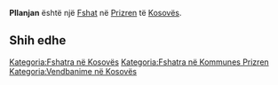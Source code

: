 {{Fshat në Kosovës
 | Emri                = Pllanjan
| sqi_N_name = Pllanjan
| sqi_N_FULL_NAME_RO = Pllanjan
| sqi_N_FULL_NAME_ND_RO = Pllanjan
| sqi_N_SORT_NAME_RG = PLLANJAN
| sqi_N_FULL_NAME_RG = Pllanjan
| sqi_N_FULL_NAME_ND_RG = Pllanjan
| sqi_V_name = Pllajni
| sqi_V_FULL_NAME_RO = Pllajni
| sqi_V_FULL_NAME_ND_RO = Pllajni
| sqi_V_SORT_NAME_RG = PLLAJNI
| sqi_V_FULL_NAME_RG = Pllajni
| sqi_V_FULL_NAME_ND_RG = Pllajni
| srp_N_name = Planjane
| srp_N_FULL_NAME_RO = Planjane
| srp_N_FULL_NAME_ND_RO = Planjane
| srp_N_SORT_NAME_RG = PLANJANE
| srp_N_FULL_NAME_RG = Planjane
| srp_N_FULL_NAME_ND_RG = Planjane
| srp_NS_name = Плањане
| srp_NS_FULL_NAME_RO = Плањане
| srp_NS_FULL_NAME_ND_RO = Плањане
| srp_NS_SORT_NAME_RG = ПЛАЊАНЕ
| srp_NS_FULL_NAME_RG = Плањане
| srp_NS_FULL_NAME_ND_RG = Плањане
| std_V_name = Planjani
| std_V_FULL_NAME_RO = Planjani
| std_V_FULL_NAME_ND_RO = Planjani
| std_V_SORT_NAME_RG = PLANJANI
| std_V_FULL_NAME_RG = Planjani
| std_V_FULL_NAME_ND_RG = Planjani

 | Emri (Rasa dhanore) = 
 | Figura              = 
 | Shteti              = Kosovo
 | Komuna              = Prizren
 | Kodi postar         = 
 | Sipërfaqja          = 

 | Popullsia           = 

 | Regj. i popullsisë  = 
 | Dend. e popullsisë  = 
 | Faqja zyrtare       = 
 <!--- Koordinatat ----> 
 | Gjerësia            = 42.178333
 | Gjatësia            = 20.84
 | Lartësia            = 
}}
'''Pllanjan''' është një [[Fshat]] në [[Prizren]] të [[Kosovës]].

<!-- == Gjeografia == -->
<!-- == Historia == -->
<!-- == Demografia == -->
== Shih edhe ==
{{Komuna Prizren}}
{{Kosovo-Administrata-Cung}}

[[Kategoria:Fshatra në Kosovës]]
[[Kategoria:Fshatra në Kommunes Prizren]]
[[Kategoria:Vendbanime në Kosovës]]